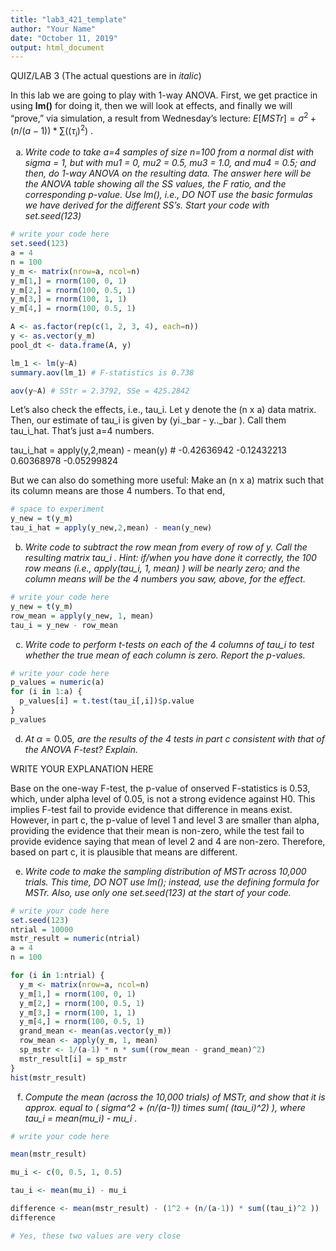 ```yaml
---
title: "lab3_421_template"
author: "Your Name"
date: "October 11, 2019"
output: html_document
---
```


QUIZ/LAB 3 (The actual questions are in *italic*)

In this lab we are going to play with 1-way ANOVA. First, we get practice in using **lm()** for doing it, then we will look at effects, and finally we will "prove," via simulation,  a result from Wednesday's lecture: $E[MSTr] = \sigma^2 + (n/(a-1)) * \sum( (\tau_i)^2 )$ .


a) *Write code to take a=4 samples of size n=100 from a normal dist with sigma = 1, but with mu1 = 0, mu2 = 0.5, mu3 = 1.0, and mu4 = 0.5; and then, do 1-way ANOVA on the resulting data. The answer here will be the ANOVA table showing all the SS values, the F ratio, and the corresponding p-value. Use lm(), i.e., DO NOT use the basic formulas we have derived for the different SS's.*
*Start your code with set.seed(123)*

```r
# write your code here
set.seed(123)
a = 4
n = 100
y_m <- matrix(nrow=a, ncol=n)
y_m[1,] = rnorm(100, 0, 1)
y_m[2,] = rnorm(100, 0.5, 1)
y_m[3,] = rnorm(100, 1, 1)
y_m[4,] = rnorm(100, 0.5, 1)

A <- as.factor(rep(c(1, 2, 3, 4), each=n))
y <- as.vector(y_m)
pool_dt <- data.frame(A, y)

lm_1 <- lm(y~A)
summary.aov(lm_1) # F-statistics is 0.738

aov(y~A) # SStr = 2.3792, SSe = 425.2842

```


Let's also check the effects, i.e., tau_i. Let y denote the (n x a) data matrix. Then, our estimate of tau_i is given by (yi._bar - y.._bar ). Call them tau_i_hat. That's just a=4 numbers.

  tau_i_hat = apply(y,2,mean) - mean(y)     # -0.42636942 -0.12432213  0.60368978 -0.05299824

But we can also do something more useful: Make an (n x a) matrix such that its column means are those 4 numbers. To that end,


```r
# space to experiment
y_new = t(y_m)
tau_i_hat = apply(y_new,2,mean) - mean(y_new)
```

b) *Write code to subtract the row mean from every of row of y. Call the resulting matrix tau_i . Hint: if/when you have done it correctly, the 100 row means (i.e., apply(tau_i, 1, mean) ) will be nearly zero; and the column means will be the 4 numbers you saw, above, for the effect.*

```r
# write your code here
y_new = t(y_m)
row_mean = apply(y_new, 1, mean)
tau_i = y_new - row_mean

```

c) *Write code to perform t-tests on each of the 4 columns of tau_i to test whether the true mean of each column is zero. Report the p-values.*

```r
# write your code here
p_values = numeric(a)
for (i in 1:a) {
  p_values[i] = t.test(tau_i[,i])$p.value
}
p_values

```

d) *At* $\alpha = 0.05$*, are the results of the 4 tests in part c consistent with that of the ANOVA F-test? Explain.*

WRITE YOUR EXPLANATION HERE

Base on the one-way F-test, the p-value of onserved F-statistics is 0.53, which, under alpha level of 0.05, is not a strong evidence against H0. This implies F-test fail to provide evidence that difference in means exist. However, in part c, the p-value of level 1 and level 3 are smaller than alpha, providing the evidence that their mean is non-zero, while the test fail to provide evidence saying that mean of level 2 and 4 are non-zero. Therefore, based on part c, it is plausible that means are different. 


e) *Write code to make the sampling distribution of MSTr across 10,000 trials.  This time, DO NOT use lm(); instead, use the defining formula for MSTr. Also, use only one set.seed(123) at the start of your code.*

```r
# write your code here
set.seed(123)
ntrial = 10000
mstr_result = numeric(ntrial)
a = 4
n = 100

for (i in 1:ntrial) {
  y_m <- matrix(nrow=a, ncol=n)
  y_m[1,] = rnorm(100, 0, 1)
  y_m[2,] = rnorm(100, 0.5, 1)
  y_m[3,] = rnorm(100, 1, 1)
  y_m[4,] = rnorm(100, 0.5, 1)
  grand_mean <- mean(as.vector(y_m))
  row_mean <- apply(y_m, 1, mean)
  sp_mstr <- 1/(a-1) * n * sum((row_mean - grand_mean)^2)
  mstr_result[i] = sp_mstr
}
hist(mstr_result)

```

f) *Compute the mean (across the 10,000 trials) of MSTr, and show that it is approx. equal to*
*( sigma^2 + (n/(a-1)) times sum( (tau_i)^2) ), where tau_i = mean(mu_i) - mu_i .*

```r
# write your code here

mean(mstr_result)

mu_i <- c(0, 0.5, 1, 0.5)

tau_i <- mean(mu_i) - mu_i

difference <- mean(mstr_result) - (1^2 + (n/(a-1)) * sum((tau_i)^2 ))
difference 

# Yes, these two values are very close

```

